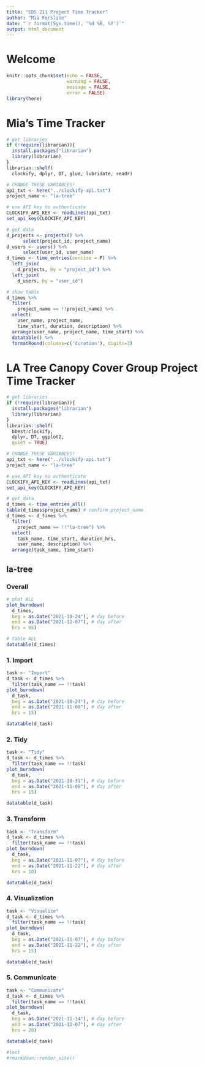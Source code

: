 ```yaml
---
title: "EDS 211 Project Time Tracker"
author: "Mia Forsline"
date: "`r format(Sys.time(), '%d %B, %Y')`"
output: html_document
---
```


# Welcome


```r
knitr::opts_chunk$set(echo = FALSE,
                      warning = FALSE,
                      message = FALSE,
                      error = FALSE)
library(here)
```

# Mia's Time Tracker 

```r
# get libraries
if (!require(librarian)){
  install.packages("librarian")
  library(librarian)
}
librarian::shelf(
  clockify, dplyr, DT, glue, lubridate, readr)

# CHANGE THESE VARIABLES!
api_txt <- here("../clockify-api.txt")
project_name <- "la-tree" 

# use API key to authenticate
CLOCKIFY_API_KEY <- readLines(api_txt)
set_api_key(CLOCKIFY_API_KEY)

# get data
d_projects <- projects() %>% 
      select(project_id, project_name)
d_users <- users() %>% 
      select(user_id, user_name)
d_times <- time_entries(concise = F) %>% 
  left_join(
    d_projects, by = "project_id") %>% 
  left_join(
    d_users, by = "user_id")

# show table
d_times %>% 
  filter(
    project_name == !!project_name) %>% 
  select(
    user_name, project_name, 
    time_start, duration, description) %>% 
  arrange(user_name, project_name, time_start) %>% 
  datatable() %>%
  formatRound(columns=c('duration'), digits=3)
```


# LA Tree Canopy Cover Group Project Time Tracker 

```r
# get libraries
if (!require(librarian)){
  install.packages("librarian")
  library(librarian)
}
librarian::shelf(
  bbest/clockify,
  dplyr, DT, ggplot2,
  quiet = TRUE)

# CHANGE THESE VARIABLES!
api_txt <- here("../clockify-api.txt")
project_name <- "la-tree"

# use API key to authenticate
CLOCKIFY_API_KEY <- readLines(api_txt)
set_api_key(CLOCKIFY_API_KEY)

# get data
d_times <- time_entries_all()
table(d_times$project_name) # confirm project_name
d_times <- d_times %>%
  filter(
    project_name == !!"la-tree") %>%
  select(
    task_name, time_start, duration_hrs, 
    user_name, description) %>% 
  arrange(task_name, time_start)
```

## la-tree {.tabset}

### Overall 

```r
# plot ALL
plot_burndown(
  d_times,
  beg = as.Date("2021-10-24"), # day before
  end = as.Date("2021-12-07"), # day after
  hrs = 95)

# table ALL
datatable(d_times)
```

### 1. Import

```r
task <- "Import"
d_task <- d_times %>% 
  filter(task_name == !!task)
plot_burndown(
  d_task,
  beg = as.Date("2021-10-24"), # day before
  end = as.Date("2021-11-08"), # day after
  hrs = 15)

datatable(d_task)
```


### 2. Tidy

```r
task <- "Tidy"
d_task <- d_times %>% 
  filter(task_name == !!task)
plot_burndown(
  d_task,
  beg = as.Date("2021-10-31"), # day before
  end = as.Date("2021-11-08"), # day after
  hrs = 15)

datatable(d_task)
```


### 3. Transform

```r
task <- "Transform"
d_task <- d_times %>% 
  filter(task_name == !!task)
plot_burndown(
  d_task,
  beg = as.Date("2021-11-07"), # day before
  end = as.Date("2021-11-22"), # day after
  hrs = 10)

datatable(d_task)
```

### 4. Visualization

```r
task <- "Visualize"
d_task <- d_times %>% 
  filter(task_name == !!task)
plot_burndown(
  d_task,
  beg = as.Date("2021-11-07"), # day before
  end = as.Date("2021-11-22"), # day after
  hrs = 15)

datatable(d_task)
```

### 5. Communicate 

```r
task <- "Communicate"
d_task <- d_times %>% 
  filter(task_name == !!task)
plot_burndown(
  d_task,
  beg = as.Date("2021-11-14"), # day before
  end = as.Date("2021-12-07"), # day after
  hrs = 20)

datatable(d_task)
```

```r
#test
#rmarkdown::render_site()
```

